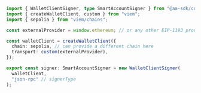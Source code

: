 ```ts twoslash wallet-client-signer.ts
import { WalletClientSigner, type SmartAccountSigner } from "@aa-sdk/core";
import { createWalletClient, custom } from "viem";
import { sepolia } from "viem/chains";

const externalProvider = window.ethereum; // or any other EIP-1193 provider

const walletClient = createWalletClient({
  chain: sepolia, // can provide a different chain here
  transport: custom(externalProvider),
});

export const signer: SmartAccountSigner = new WalletClientSigner(
  walletClient,
  "json-rpc" // signerType
);
```
